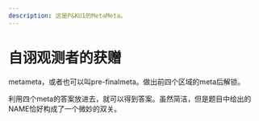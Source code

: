 ```yaml
---
description: 这是P&KU1的MetaMeta。
---
```


# 自诩观测者的获赠

metameta，或者也可以叫pre-finalmeta。做出前四个区域的meta后解锁。

利用四个meta的答案放进去，就可以得到答案。虽然简洁，但是题目中给出的NAME恰好构成了一个微妙的双关。
